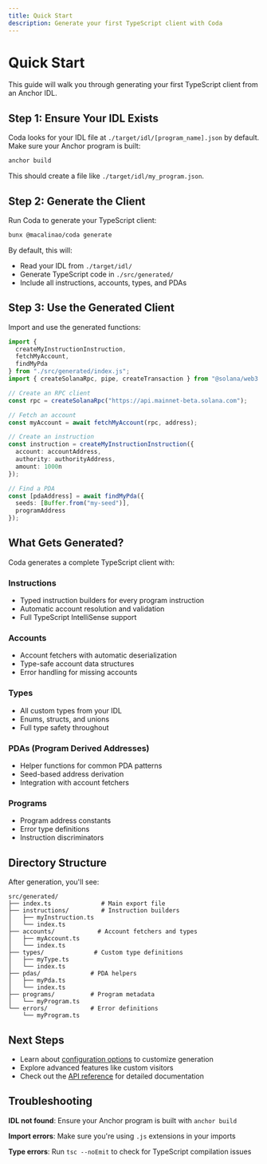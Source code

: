 ```yaml
---
title: Quick Start
description: Generate your first TypeScript client with Coda
---
```


# Quick Start

This guide will walk you through generating your first TypeScript client from an Anchor IDL.

## Step 1: Ensure Your IDL Exists

Coda looks for your IDL file at `./target/idl/[program_name].json` by default. Make sure your Anchor program is built:

```bash
anchor build
```

This should create a file like `./target/idl/my_program.json`.

## Step 2: Generate the Client

Run Coda to generate your TypeScript client:

```bash
bunx @macalinao/coda generate
```

By default, this will:
- Read your IDL from `./target/idl/`
- Generate TypeScript code in `./src/generated/`
- Include all instructions, accounts, types, and PDAs

## Step 3: Use the Generated Client

Import and use the generated functions:

```typescript
import { 
  createMyInstructionInstruction,
  fetchMyAccount,
  findMyPda 
} from "./src/generated/index.js";
import { createSolanaRpc, pipe, createTransaction } from "@solana/web3.js";

// Create an RPC client
const rpc = createSolanaRpc("https://api.mainnet-beta.solana.com");

// Fetch an account
const myAccount = await fetchMyAccount(rpc, address);

// Create an instruction
const instruction = createMyInstructionInstruction({
  account: accountAddress,
  authority: authorityAddress,
  amount: 1000n
});

// Find a PDA
const [pdaAddress] = await findMyPda({
  seeds: [Buffer.from("my-seed")],
  programAddress
});
```

## What Gets Generated?

Coda generates a complete TypeScript client with:

### Instructions
- Typed instruction builders for every program instruction
- Automatic account resolution and validation
- Full TypeScript IntelliSense support

### Accounts
- Account fetchers with automatic deserialization
- Type-safe account data structures
- Error handling for missing accounts

### Types
- All custom types from your IDL
- Enums, structs, and unions
- Full type safety throughout

### PDAs (Program Derived Addresses)
- Helper functions for common PDA patterns
- Seed-based address derivation
- Integration with account fetchers

### Programs
- Program address constants
- Error type definitions
- Instruction discriminators

## Directory Structure

After generation, you'll see:

```
src/generated/
├── index.ts              # Main export file
├── instructions/         # Instruction builders
│   ├── myInstruction.ts
│   └── index.ts
├── accounts/            # Account fetchers and types
│   ├── myAccount.ts
│   └── index.ts
├── types/              # Custom type definitions
│   ├── myType.ts
│   └── index.ts
├── pdas/              # PDA helpers
│   ├── myPda.ts
│   └── index.ts
├── programs/          # Program metadata
│   └── myProgram.ts
└── errors/            # Error definitions
    └── myProgram.ts
```

## Next Steps

- Learn about [configuration options](/docs/configuration) to customize generation
- Explore advanced features like custom visitors
- Check out the [API reference](/docs/api) for detailed documentation

## Troubleshooting

**IDL not found**: Ensure your Anchor program is built with `anchor build`

**Import errors**: Make sure you're using `.js` extensions in your imports

**Type errors**: Run `tsc --noEmit` to check for TypeScript compilation issues